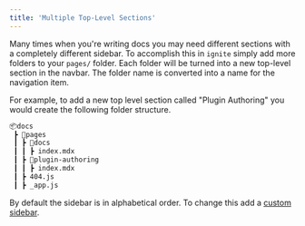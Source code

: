 ```yaml
---
title: 'Multiple Top-Level Sections'
---
```


Many times when you're writing docs you may need different sections with a completely different sidebar.
To accomplish this in `ignite` simply add more folders to your `pages/` folder.
Each folder will be turned into a new top-level section in the navbar.
The folder name is converted into a name for the navigation item.

For example, to add a new top level section called "Plugin Authoring" you would create the following folder structure.

```bash
📦docs
 ┣ 📂pages
 ┃ ┣ 📂docs
 ┃ ┃ ┣ index.mdx
 ┃ ┣ 📂plugin-authoring
 ┃ ┃ ┣ index.mdx
 ┃ ┣ 404.js
 ┃ ┣ _app.js
```

By default the sidebar is in alphabetical order.
To change this add a [custom sidebar](./custom-sidebar).
